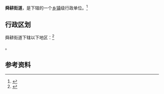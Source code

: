 {{中国乡级行政区|37/01/03/016/000}}

'''舜耕街道'''，是{{PRC admin/fullname|37/01/03/016/000|3}}下辖的一个[[乡镇|乡镇]]级行政单位。<ref>{{PRC admin/ref sgc|{{PRC admin/parent|37/01/03/016/000}}}}</ref>

== 行政区划 ==

舜耕街道下辖以下地区：<ref>{{PRC admin/ref sgc|37/01/03/016/000}}</ref>

{{PRC admin/children|37/01/03/016/000}}。

== 参考资料 ==

{{reflist}}

{{行政区划小作品}}
{{PRC admin/navcat|37/01/03/016/000}}